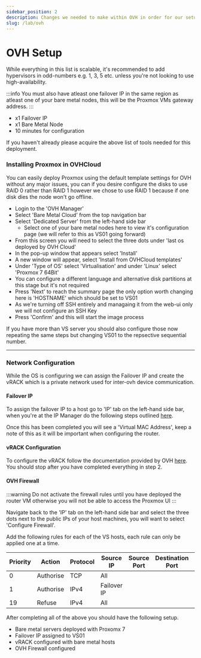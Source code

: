 ```yaml
---
sidebar_position: 2
description: Changes we needed to make within OVH in order for our setup to work as expected.
slug: /lab/ovh
---
```


# OVH Setup

While everything in this list is scalable, it's recommended to add hypervisors in odd-numbers e.g. 1, 3, 5 etc. unless you're not looking to use high-availability. 

:::info
You must also have atleast one failover IP in the same region as atleast one of your bare metal nodes, this will be the Proxmox VMs gateway address.
:::

<ul>
    <li>x1 Failover IP</li>
    <li>x1 Bare Metal Node</li>
    <li>10 minutes for configuration</li>
</ul>

If you haven't already please acquire the above list of tools needed for this deployment.

### Installing Proxmox in OVHCloud

You can easily deploy Proxmox using the default template settings for OVH without any major issues, you can if you desire configure the disks to use RAID 0 rather than RAID 1 however we chose to use RAID 1 because if one disk dies the node won't go offline.

- Login to the 'OVH Manager'
- Select 'Bare Metal Cloud' from the top navigation bar
- Select 'Dedicated Server' from the left-hand side bar
  - Select one of your bare metal nodes here to view it's configuration page (we will refer to this as VS01 going forward)
- From this screen you will need to select the three dots under 'last os deployed by OVH Cloud'
- In the pop-up window that appears select 'Install'
- A new window will appear, select 'Install from OVHCloud templates'
 - Under 'Type of OS' select 'Virtualisation' and under 'Linux' select 'Proxmox 7 64Bit'
 - You can configure a different language and alternative disk partitions at this stage but it's not required
- Press 'Next' to reach the summary page the only option worth changing here is 'HOSTNAME' which should be set to VS01
 - As we're turning off SSH entirely and managaing it from the web-ui only we will not configure an SSH Key
- Press 'Confirm' and this will start the image process 

If you have more than VS server you should also configure those now repeating the same steps but changing VS01 to the repsective sequential number.

---

### Network Configuration

While the OS is configuring we can assign the Failover IP and create the vRACK which is a private network used for inter-ovh device communication.

#### Failover IP

To assign the failover IP to a host go to 'IP' tab on the left-hand side bar, when you're at the IP Manager do the following steps outlined <a href="https://docs.ovh.com/gb/en/dedicated/ip-fo-move/" target="_blank">here</a>.

Once this has been completed you will see a 'Virtual MAC Address', keep a note of this as it will be important when configuring the router.

#### vRACK Configuration

To configure the vRACK follow the documentation provided by OVH <a href="https://docs.ovh.com/gb/en/dedicated/configuring-vrack-on-dedicated-servers/#step-1-ordering-the-vrack" target="_blank">here</a>. You should stop after you have completed everything in step 2.

#### OVH Firewall 

:::warning
Do not activate the firewall rules until you have deployed the router VM otherwise you will not be able to access the Proxmox UI
:::

Navigate back to the 'IP' tab on the left-hand side bar and select the three dots next to the public IPs of your host machines, you will want to select 'Configure Firewall'.

Add the following rules for each of the VS hosts, each rule can only be applied one at a time.

Priority     | Action  | Protocol | Source IP | Source Port | Destination Port | Options | Status
------------ | ------- | -------- | --------- | ----------- | ---------------- | ------- | -------
0            | Authorise  | TCP   | All       |        |             | Established | Enabled
1            | Authorise  | IPv4  | Failover IP |      |             |     | Enabled
19           | Refuse  | IPv4  | All |      |             |     | Enabled


After completing all of the above you should have the following setup.

- Bare metal servers deployed with Proxomx 7
- Failover IP assigned to VS01
- vRACK configured with bare metal hosts
- OVH Firewall configured